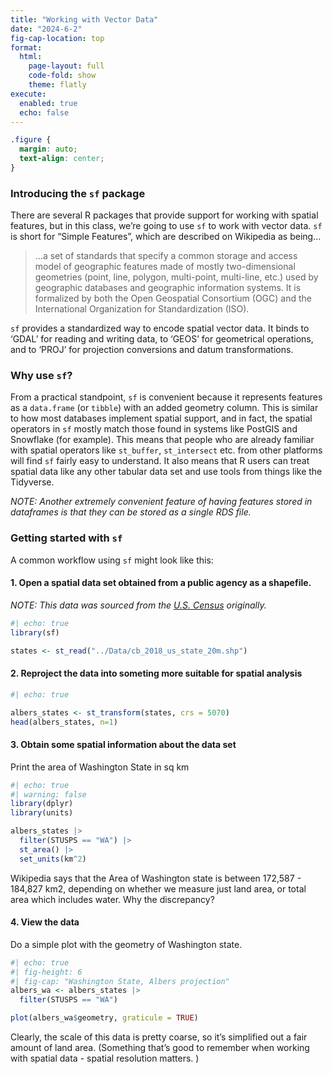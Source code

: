 ```yaml
---
title: "Working with Vector Data"
date: "2024-6-2"
fig-cap-location: top
format:
  html:
    page-layout: full
    code-fold: show
    theme: flatly
execute:
  enabled: true
  echo: false
---
```


```css
.figure {
  margin: auto;
  text-align: center;
}
```

### Introducing the `sf` package
There are several R packages that provide support for working with spatial features, but in this class, we're going to use `sf` to work with vector data.  `sf` is short for "Simple Features", which are described on Wikipedia as being...

> ...a set of standards that specify a common storage and access model of geographic features made of mostly two-dimensional geometries (point, line, polygon, multi-point, multi-line, etc.) used by geographic databases and geographic information systems. It is formalized by both the Open Geospatial Consortium (OGC) and the International Organization for Standardization (ISO).

`sf` provides a standardized way to encode spatial vector data. It binds to ‘GDAL’ for reading and writing data, to ‘GEOS’ for geometrical operations, and to ‘PROJ’ for projection conversions and datum transformations.  

### Why use `sf`?
From a practical standpoint, `sf` is convenient because it represents features as a `data.frame` (or `tibble`) with an added geometry column.  This is similar to how most databases implement spatial support, and in fact, the spatial operators in `sf` mostly match those found in systems like PostGIS and Snowflake (for example).  This means that people who are already familiar with spatial operators like `st_buffer`, `st_intersect` etc. from other platforms will find `sf` fairly easy to understand.  It also means that R users can treat spatial data like any other tabular data set and use tools from things like the Tidyverse.

_NOTE: Another extremely convenient feature of having features stored in dataframes is that they can be stored as a single RDS file._

### Getting started with `sf`
A common workflow using `sf` might look like this:

#### 1. Open a spatial data set obtained from a public agency as a shapefile.
_NOTE: This data was sourced from the [U.S. Census](https://www.census.gov/geographies/mapping-files/time-series/geo/cartographic-boundary.html) originally._

```r
#| echo: true
library(sf)

states <- st_read("../Data/cb_2018_us_state_20m.shp")
```
#### 2. Reproject the data into someting more suitable for spatial analysis
```r
#| echo: true

albers_states <- st_transform(states, crs = 5070)
head(albers_states, n=1)
```
#### 3. Obtain some spatial information about the data set
Print the area of Washington State in sq km

```r
#| echo: true
#| warning: false
library(dplyr)
library(units)

albers_states |> 
  filter(STUSPS == "WA") |>
  st_area() |>
  set_units(km^2)
```
Wikipedia says that the Area of Washington state is between 172,587 - 184,827 km2, depending on whether we measure just land area, or total area which includes water.  Why the discrepancy?

#### 4. View the data
Do a simple plot with the geometry of Washington state.

```r
#| echo: true
#| fig-height: 6
#| fig-cap: "Washington State, Albers projection"
albers_wa <- albers_states |> 
  filter(STUSPS == "WA")

plot(albers_wa$geometry, graticule = TRUE)
```
Clearly, the scale of this data is pretty coarse, so it's simplified out a fair amount of land area.  (Something that's good to remember when working with spatial data - spatial resolution matters. )
